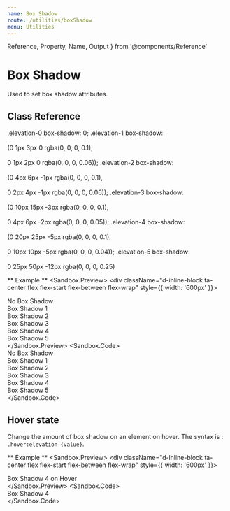```yaml
---
name: Box Shadow
route: /utilities/boxShadow
menu: Utilities
---
```


  Reference,
  Property,
  Name,
  Output
} from '@components/Reference'


# Box Shadow

Used to set box shadow attributes.

## Class Reference

<Reference>
    <Property>
        <Name>.elevation-0</Name>
        <Output>box-shadow: 0;
        </Output>
    </Property>
    <Property>
        <Name>.elevation-1</Name>
        <Output>box-shadow: <br /> <br />(0 1px 3px 0 rgba(0, 0, 0, 0.1),<br /> <br />0 1px 2px 0 rgba(0, 0, 0, 0.06));
        </Output>
    </Property>
    <Property>
        <Name>.elevation-2</Name>
        <Output>box-shadow: <br /> <br />(0 4px 6px -1px rgba(0, 0, 0, 0.1),<br /> <br />0 2px 4px -1px rgba(0, 0, 0, 0.06));
        </Output>
    </Property>
    <Property>
        <Name>.elevation-3</Name>
        <Output>box-shadow: <br /> <br />(0 10px 15px -3px rgba(0, 0, 0, 0.1),<br /> <br />0 4px 6px -2px rgba(0, 0, 0, 0.05));
        </Output>
    </Property>
    <Property>
        <Name>.elevation-4</Name>
        <Output>box-shadow: <br /> <br />(0 20px 25px -5px rgba(0, 0, 0, 0.1),<br /> <br />0 10px 10px -5px rgba(0, 0, 0, 0.04));
        </Output>
    </Property>
    <Property>
        <Name>.elevation-5</Name>
        <Output>box-shadow: <br /> <br />0 25px 50px -12px rgba(0, 0, 0, 0.25)
        </Output>
    </Property>
</Reference>

** Example **
<Sandbox>
  <Sandbox.Preview>
    <div className="d-inline-block ta-center flex flex-start flex-between flex-wrap" style={{
        width: '600px'
    }}>
      <div className="bg-grey-05 elevation-0 flex flex-middle p-4 mx-4 my-4">No Box Shadow</div>
      <div className="bg-grey-05 elevation-1 flex flex-middle p-4 mx-4 my-4">Box Shadow 1</div>
      <div className="bg-grey-05 elevation-2 flex flex-middle p-4 mx-4 my-4">Box Shadow 2</div>
      <div className="bg-grey-05 elevation-3 flex flex-middle p-4 mx-4 my-4">Box Shadow 3</div>
      <div className="bg-grey-05 elevation-4 flex flex-middle p-4 mx-4 my-4">Box Shadow 4</div>
      <div className="bg-grey-05 elevation-5 flex flex-middle p-4 mx-4 my-4">Box Shadow 5</div>
    </div>
  </Sandbox.Preview>
  <Sandbox.Code>
    <div className="elevation-0">No Box Shadow</div>
    <div className="elevation-1">Box Shadow 1</div>
    <div className="elevation-2">Box Shadow 2</div>
    <div className="elevation-3">Box Shadow 3</div>
    <div className="elevation-4">Box Shadow 4</div>
    <div className="elevation-5">Box Shadow 5</div>
  </Sandbox.Code>
</Sandbox>

## Hover state
   Change the amount of box shadow on an element on hover. The syntax is : `.hover:elevation-{value}`.

** Example **
<Sandbox>
  <Sandbox.Preview>
    <div className="d-inline-block ta-center flex flex-start flex-between flex-wrap" style={{
        width: '600px'
    }}>
      <div className="bg-grey-05 hover:elevation-4 flex flex-middle p-4 mx-4 my-4">Box Shadow 4 on Hover</div>
      </div>
  </Sandbox.Preview>
  <Sandbox.Code>
    <div className="hover:elevation-4">Box Shadow 4</div>
  </Sandbox.Code>
</Sandbox>